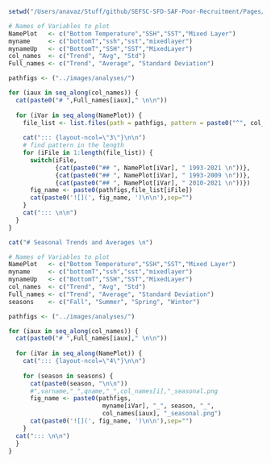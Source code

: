 
```r

setwd("/Users/anavaz/Stuff/github/SEFSC-SFD-SAF-Poor-Recruitment/Pages/")

# Names of Variables to plot
NamePlot   <- c("Bottom Temperature","SSH","SST","Mixed Layer")
myname     <- c("bottomT","ssh","sst","mixedlayer")
mynameUp   <- c("BottomT","SSH","SST","MixedLayer")
col_names  <- c("Trend", "Avg", "Std")
Full_names <- c("Trend", "Average", "Standard Deviation")

pathfigs <- ("../images/analyses/")

for (iaux in seq_along(col_names)) {
  cat(paste0("# ",Full_names[iaux]," \n\n"))
  
  for (iVar in seq_along(NamePlot)) {
    file_list <- list.files(path = pathfigs, pattern = paste0("^", col_names[iaux], "\\d*_", myname[iVar], "\\.png$"))
    
    cat("::: {layout-ncol=\"3\"}\n\n")
    # find pattern in the length
    for (iFile in 1:length(file_list)) {
      switch(iFile,
             {cat(paste0("## ", NamePlot[iVar], " 1993-2021 \n"))},
             {cat(paste0("## ", NamePlot[iVar], " 1993-2009 \n"))},
             {cat(paste0("## ", NamePlot[iVar], " 2010-2021 \n"))})
      fig_name <- paste0(pathfigs,file_list[iFile])
      cat(paste0('![](', fig_name, ')\n\n'),sep="")
    }
    cat("::: \n\n")
  }
}

cat("# Seasonal Trends and Averages \n")

# Names of Variables to plot
NamePlot   <- c("Bottom Temperature","SSH","SST","Mixed Layer")
myname     <- c("bottomT","ssh","sst","mixedlayer")
mynameUp   <- c("BottomT","SSH","SST","MixedLayer")
col_names  <- c("Trend", "Avg", "Std")
Full_names <- c("Trend", "Average", "Standard Deviation")
seasons    <- c("Fall", "Summer", "Spring", "Winter")

pathfigs <- ("../images/analyses/")

for (iaux in seq_along(col_names)) {
  cat(paste0("# ",Full_names[iaux]," \n\n"))
  
  for (iVar in seq_along(NamePlot)) {
    cat("::: {layout-ncol=\"4\"}\n\n")
    
    for (season in seasons) {
      cat(paste0(season, "\n\n"))
      #",varname,"_",qname,"_",col_names[i],"_seasonal.png
      fig_name <- paste0(pathfigs, 
                          myname[iVar], "_", season, "_", 
                          col_names[iaux], "_seasonal.png")
      cat(paste0('![](', fig_name, ')\n\n'),sep="")
    }
  cat("::: \n\n")
  }
}
```